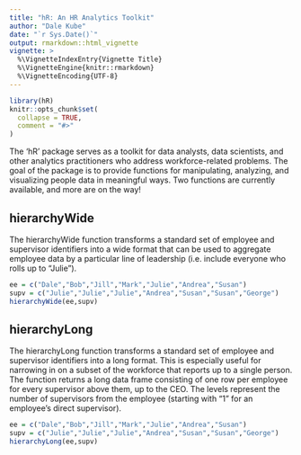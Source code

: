 ```yaml
---
title: "hR: An HR Analytics Toolkit"
author: "Dale Kube"
date: "`r Sys.Date()`"
output: rmarkdown::html_vignette
vignette: >
  %\VignetteIndexEntry{Vignette Title}
  %\VignetteEngine{knitr::rmarkdown}
  %\VignetteEncoding{UTF-8}
---
```


```r
library(hR)
knitr::opts_chunk$set(
  collapse = TRUE,
  comment = "#>"
)
```

The ‘hR’ package serves as a toolkit for data analysts, data scientists, and other analytics practitioners who address workforce-related problems. The goal of the package is to provide functions for manipulating, analyzing, and visualizing people data in meaningful ways. Two functions are currently available, and more are on the way!

## hierarchyWide

The hierarchyWide function transforms a standard set of employee and supervisor identifiers into a wide format that can be used to aggregate employee data by a particular line of leadership (i.e. include everyone who rolls up to “Julie”).

```r
ee = c("Dale","Bob","Jill","Mark","Julie","Andrea","Susan")
supv = c("Julie","Julie","Julie","Andrea","Susan","Susan","George")
hierarchyWide(ee,supv)
```

## hierarchyLong

The hierarchyLong function transforms a standard set of employee and supervisor identifiers into a long format. This is especially useful for narrowing in on a subset of the workforce that reports up to a single person. The function returns a long data frame consisting of one row per employee for every supervisor above them, up to the CEO. The levels represent the number of supervisors from the employee (starting with "1" for an employee's direct supervisor).

```r
ee = c("Dale","Bob","Jill","Mark","Julie","Andrea","Susan")
supv = c("Julie","Julie","Julie","Andrea","Susan","Susan","George")
hierarchyLong(ee,supv)
```
